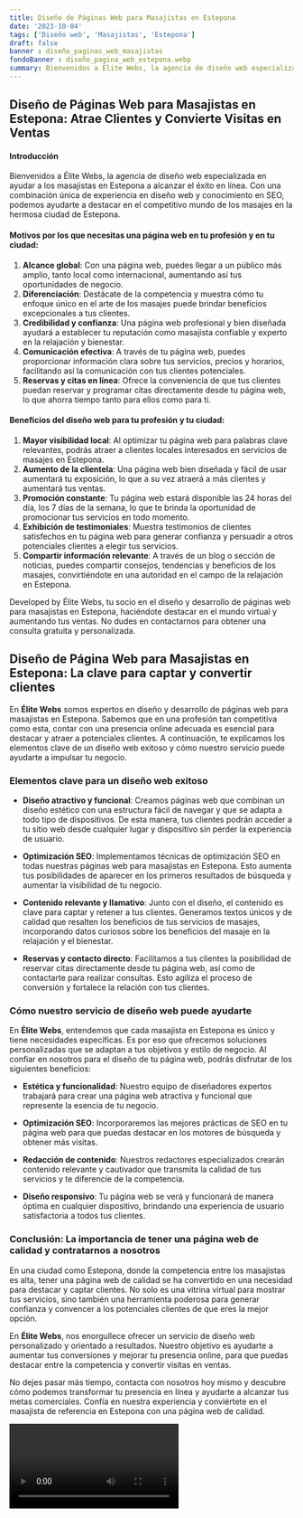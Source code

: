 ```yaml
---
title: Diseño de Páginas Web para Masajistas en Estepona
date: '2023-10-04'
tags: ['Diseño web', 'Masajistas', 'Estepona']
draft: false
banner : diseño_paginas_web_masajistas
fondoBanner : diseño_pagina_web_estepona.webp
summary: Bienvenidos a Élite Webs, la agencia de diseño web especializada en ayudar a los masajistas en Estepona a alcanzar el éxito en línea. Con una combinación única de experiencia en diseño web y conocimiento en SEO, podemos ayudarte a destacar en el competitivo mundo de los masajes en la hermosa ciudad de Estepona.
---
```


## Diseño de Páginas Web para Masajistas en Estepona: Atrae Clientes y Convierte Visitas en Ventas

#### Introducción

Bienvenidos a Élite Webs, la agencia de diseño web especializada en ayudar a los masajistas en Estepona a alcanzar el éxito en línea. Con una combinación única de experiencia en diseño web y conocimiento en SEO, podemos ayudarte a destacar en el competitivo mundo de los masajes en la hermosa ciudad de Estepona.

#### Motivos por los que necesitas una página web en tu profesión y en tu ciudad:

1. **Alcance global**: Con una página web, puedes llegar a un público más amplio, tanto local como internacional, aumentando así tus oportunidades de negocio.
2. **Diferenciación**: Destácate de la competencia y muestra cómo tu enfoque único en el arte de los masajes puede brindar beneficios excepcionales a tus clientes.
3. **Credibilidad y confianza**: Una página web profesional y bien diseñada ayudará a establecer tu reputación como masajista confiable y experto en la relajación y bienestar.
4. **Comunicación efectiva**: A través de tu página web, puedes proporcionar información clara sobre tus servicios, precios y horarios, facilitando así la comunicación con tus clientes potenciales.
5. **Reservas y citas en línea**: Ofrece la conveniencia de que tus clientes puedan reservar y programar citas directamente desde tu página web, lo que ahorra tiempo tanto para ellos como para ti.

#### Beneficios del diseño web para tu profesión y tu ciudad:

1. **Mayor visibilidad local**: Al optimizar tu página web para palabras clave relevantes, podrás atraer a clientes locales interesados en servicios de masajes en Estepona.
2. **Aumento de la clientela**: Una página web bien diseñada y fácil de usar aumentará tu exposición, lo que a su vez atraerá a más clientes y aumentará tus ventas.
3. **Promoción constante**: Tu página web estará disponible las 24 horas del día, los 7 días de la semana, lo que te brinda la oportunidad de promocionar tus servicios en todo momento.
4. **Exhibición de testimoniales**: Muestra testimonios de clientes satisfechos en tu página web para generar confianza y persuadir a otros potenciales clientes a elegir tus servicios.
5. **Compartir información relevante**: A través de un blog o sección de noticias, puedes compartir consejos, tendencias y beneficios de los masajes, convirtiéndote en una autoridad en el campo de la relajación en Estepona.

Developed by Élite Webs, tu socio en el diseño y desarrollo de páginas web para masajistas en Estepona, haciéndote destacar en el mundo virtual y aumentando tus ventas. No dudes en contactarnos para obtener una consulta gratuita y personalizada.

<GifSeo />

<Cta />

## **Diseño de Página Web para Masajistas en Estepona: La clave para captar y convertir clientes**

En **Élite Webs** somos expertos en diseño y desarrollo de páginas web para masajistas en Estepona. Sabemos que en una profesión tan competitiva como esta, contar con una presencia online adecuada es esencial para destacar y atraer a potenciales clientes. A continuación, te explicamos los elementos clave de un diseño web exitoso y cómo nuestro servicio puede ayudarte a impulsar tu negocio.

### **Elementos clave para un diseño web exitoso**

- **Diseño atractivo y funcional**: Creamos páginas web que combinan un diseño estético con una estructura fácil de navegar y que se adapta a todo tipo de dispositivos. De esta manera, tus clientes podrán acceder a tu sitio web desde cualquier lugar y dispositivo sin perder la experiencia de usuario.

- **Optimización SEO**: Implementamos técnicas de optimización SEO en todas nuestras páginas web para masajistas en Estepona. Esto aumenta tus posibilidades de aparecer en los primeros resultados de búsqueda y aumentar la visibilidad de tu negocio.

- **Contenido relevante y llamativo**: Junto con el diseño, el contenido es clave para captar y retener a tus clientes. Generamos textos únicos y de calidad que resalten los beneficios de tus servicios de masajes, incorporando datos curiosos sobre los beneficios del masaje en la relajación y el bienestar.

- **Reservas y contacto directo**: Facilitamos a tus clientes la posibilidad de reservar citas directamente desde tu página web, así como de contactarte para realizar consultas. Esto agiliza el proceso de conversión y fortalece la relación con tus clientes.

### **Cómo nuestro servicio de diseño web puede ayudarte**

En **Élite Webs**, entendemos que cada masajista en Estepona es único y tiene necesidades específicas. Es por eso que ofrecemos soluciones personalizadas que se adaptan a tus objetivos y estilo de negocio. Al confiar en nosotros para el diseño de tu página web, podrás disfrutar de los siguientes beneficios:

- **Estética y funcionalidad**: Nuestro equipo de diseñadores expertos trabajará para crear una página web atractiva y funcional que represente la esencia de tu negocio.

- **Optimización SEO**: Incorporaremos las mejores prácticas de SEO en tu página web para que puedas destacar en los motores de búsqueda y obtener más visitas.

- **Redacción de contenido**: Nuestros redactores especializados crearán contenido relevante y cautivador que transmita la calidad de tus servicios y te diferencie de la competencia.

- **Diseño responsivo**: Tu página web se verá y funcionará de manera óptima en cualquier dispositivo, brindando una experiencia de usuario satisfactoria a todos tus clientes.

### **Conclusión: La importancia de tener una página web de calidad y contratarnos a nosotros**

En una ciudad como Estepona, donde la competencia entre los masajistas es alta, tener una página web de calidad se ha convertido en una necesidad para destacar y captar clientes. No solo es una vitrina virtual para mostrar tus servicios, sino también una herramienta poderosa para generar confianza y convencer a los potenciales clientes de que eres la mejor opción.

En **Élite Webs**, nos enorgullece ofrecer un servicio de diseño web personalizado y orientado a resultados. Nuestro objetivo es ayudarte a aumentar tus conversiones y mejorar tu presencia online, para que puedas destacar entre la competencia y convertir visitas en ventas.

No dejes pasar más tiempo, contacta con nosotros hoy mismo y descubre cómo podemos transformar tu presencia en línea y ayudarte a alcanzar tus metas comerciales. Confía en nuestra experiencia y conviértete en el masajista de referencia en Estepona con una página web de calidad.

<Video />

<CtaBot job='Masajistas' city='Estepona'/>

<Gmaps query='Estepona+españa+maps' />